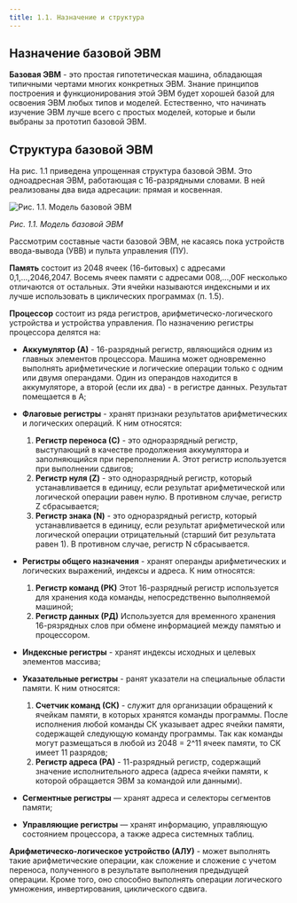 ```yaml
---
title: 1.1. Назначение и структура
---
```


## Назначение базовой ЭВМ

**Базовая ЭВМ** - это простая гипотетическая машина, обладающая типичными чертами многих конкретных ЭВМ. Знание принципов построения и функционирования этой ЭВМ будет хорошей базой для освоения ЭВМ любых типов и моделей. Естественно, что начинать изучение ЭВМ лучше всего с простых моделей, которые и были выбраны за прототип базовой ЭВМ. 

## Структура базовой ЭВМ

На рис. 1.1 приведена упрощенная структура базовой ЭВМ. Это одноадресная ЭВМ, работающая с 16-разрядными словами. В ней реализованы два вида адресации: прямая и косвенная.

![Рис. 1.1. Модель базовой ЭВМ](/images/pic1.1.png)

*Рис. 1.1. Модель базовой ЭВМ*

Рассмотрим составные части базовой ЭВМ, не касаясь пока устройств ввода-вывода (УВВ) и пульта управления (ПУ).

**Память** состоит из 2048 ячеек (16-битовых) с адресами 0,1,...,2046,2047. Восемь ячеек памяти с адресами 008,...,00F несколько отличаются от остальных. Эти ячейки называются индексными и их лучше использовать в циклических программах (п. 1.5).

**Процессор** состоит из ряда регистров, арифметическо-логического устройства и устройства управления. По назначению регистры процессора делятся на:

- **Аккумулятор (А)** - 16-разрядный регистр, являющийся одним из главных элементов процессора. Машина может одновременно выполнять арифметические и логические операции только с одним или двумя операндами. Один из операндов находится в аккумуляторе, а второй (если их два) - в регистре данных. Результат помещается в А;

- **Флаговые регистры** - хранят признаки результатов арифметических и логических операций. К ним относятся:
    1) **Регистр переноса (С)** - это одноразрядный регистр, выступающий в качестве продолжения аккумулятора и заполняющийся при переполнении А. Этот регистр используется при выполнении сдвигов;
    2) **Регистр нуля (Z)** - это одноразрядный регистр, который устанавливается в единицу, если результат арифметической или логической операции равен нулю. В противном случае, регистр Z сбрасывается;
    3) **Регистр знака (N)** - это одноразрядный регистр, который устанавливается в единицу, если результат арифметической или логической операции отрицательный (старший бит результата равен 1). В противном случае, регистр N сбрасывается.

- **Регистры общего назначения** - хранят операнды арифметических и логических выражений, индексы и адреса. К ним относятся:
    1) **Регистр команд (РК)** Этот 16-разрядный регистр используется для хранения кода команды, непосредственно выполняемой машиной;
    2) **Регистр данных (РД)** Используется для временного хранения 16-рязрядных слов при обмене информацией между памятью и процессором.

- **Индексные регистры** - хранят индексы исходных и целевых элементов массива;

- **Указательные регистры** - ранят указатели на специальные области памяти. К ним относятся:
    1) **Счетчик команд (СК)** - служит для организации обращений к ячейкам памяти, в которых хранятся команды программы. После исполнения любой команды СК указывает адрес ячейки памяти, содержащей следующую команду программы. Так как команды могут размещаться в любой из 2048 = 2^11 ячеек памяти, то СК имеет 11 разрядов;
    2) **Регистр адреса (РА)** - 11-разрядный регистр, содержащий значение исполнительного адреса (адреса ячейки памяти, к которой обращается ЭВМ за командой или данными).

- **Сегментные регистры** — хранят адреса и селекторы сегментов памяти;

- **Управляющие регистры** — хранят информацию, управляющую состоянием процессора, а также адреса системных таблиц.

**Арифметическо-логическое устройство (АЛУ)** - может выполнять такие арифметические операции, как сложение и сложение с учетом переноса, полученного в результате выполнения предыдущей операции. Кроме того, оно способно выполнять операции логического умножения, инвертирования, циклического сдвига.
